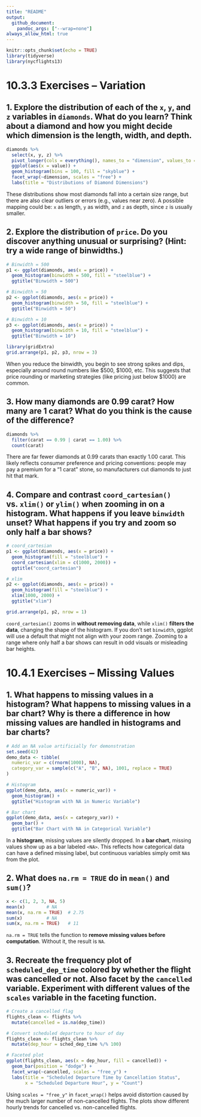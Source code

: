 ```yaml
---
title: "README"
output:
  github_document:
    pandoc_args: ["--wrap=none"]
always_allow_html: true
---
```


```r
knitr::opts_chunk$set(echo = TRUE)
library(tidyverse)
library(nycflights13)
```

# 10.3.3 Exercises – Variation

## 1. Explore the distribution of each of the `x`, `y`, and `z` variables in `diamonds`. What do you learn? Think about a diamond and how you might decide which dimension is the length, width, and depth.

```r
diamonds %>%
  select(x, y, z) %>%
  pivot_longer(cols = everything(), names_to = "dimension", values_to = "value") %>%
  ggplot(aes(x = value)) +
  geom_histogram(bins = 100, fill = "skyblue") +
  facet_wrap(~dimension, scales = "free") +
  labs(title = "Distributions of Diamond Dimensions")
```

These distributions show most diamonds fall into a certain size range, but there are also clear outliers or errors (e.g., values near zero). A possible mapping could be: `x` as length, `y` as width, and `z` as depth, since `z` is usually smaller.

## 2. Explore the distribution of `price`. Do you discover anything unusual or surprising? (Hint: try a wide range of binwidths.)

```r
# Binwidth = 500
p1 <- ggplot(diamonds, aes(x = price)) +
  geom_histogram(binwidth = 500, fill = "steelblue") +
  ggtitle("Binwidth = 500")

# Binwidth = 50
p2 <- ggplot(diamonds, aes(x = price)) +
  geom_histogram(binwidth = 50, fill = "steelblue") +
  ggtitle("Binwidth = 50")

# Binwidth = 10
p3 <- ggplot(diamonds, aes(x = price)) +
  geom_histogram(binwidth = 10, fill = "steelblue") +
  ggtitle("Binwidth = 10")

library(gridExtra)
grid.arrange(p1, p2, p3, nrow = 3)
```

When you reduce the binwidth, you begin to see strong spikes and dips, especially around round numbers like $500, $1000, etc. This suggests that price rounding or marketing strategies (like pricing just below $1000) are common.

## 3. How many diamonds are 0.99 carat? How many are 1 carat? What do you think is the cause of the difference?

```r
diamonds %>%
  filter(carat == 0.99 | carat == 1.00) %>%
  count(carat)
```

There are far fewer diamonds at 0.99 carats than exactly 1.00 carat. This likely reflects consumer preference and pricing conventions: people may pay a premium for a “1 carat” stone, so manufacturers cut diamonds to just hit that mark.

## 4. Compare and contrast `coord_cartesian()` vs. `xlim()` or `ylim()` when zooming in on a histogram. What happens if you leave `binwidth` unset? What happens if you try and zoom so only half a bar shows?

```r
# coord_cartesian
p1 <- ggplot(diamonds, aes(x = price)) +
  geom_histogram(fill = "steelblue") +
  coord_cartesian(xlim = c(1000, 2000)) +
  ggtitle("coord_cartesian")

# xlim
p2 <- ggplot(diamonds, aes(x = price)) +
  geom_histogram(fill = "steelblue") +
  xlim(1000, 2000) +
  ggtitle("xlim")

grid.arrange(p1, p2, nrow = 1)
```

`coord_cartesian()` zooms in **without removing data**, while `xlim()` **filters the data**, changing the shape of the histogram. If you don’t set `binwidth`, ggplot will use a default that might not align with your zoom range. Zooming to a range where only half a bar shows can result in odd visuals or misleading bar heights.

# 10.4.1 Exercises – Missing Values

## 1. What happens to missing values in a histogram? What happens to missing values in a bar chart? Why is there a difference in how missing values are handled in histograms and bar charts?

```r
# Add an NA value artificially for demonstration
set.seed(42)
demo_data <- tibble(
  numeric_var = c(rnorm(1000), NA),
  category_var = sample(c("A", "B", NA), 1001, replace = TRUE)
)

# Histogram
ggplot(demo_data, aes(x = numeric_var)) +
  geom_histogram() +
  ggtitle("Histogram with NA in Numeric Variable")

# Bar chart
ggplot(demo_data, aes(x = category_var)) +
  geom_bar() +
  ggtitle("Bar Chart with NA in Categorical Variable")
```

In a **histogram**, missing values are silently dropped. In a **bar chart**, missing values show up as a bar labeled `<NA>`. This reflects how categorical data can have a defined missing label, but continuous variables simply omit `NA`s from the plot.

## 2. What does `na.rm = TRUE` do in `mean()` and `sum()`?

```r
x <- c(1, 2, 3, NA, 5)
mean(x)        # NA
mean(x, na.rm = TRUE)  # 2.75
sum(x)         # NA
sum(x, na.rm = TRUE)   # 11
```

`na.rm = TRUE` tells the function to **remove missing values before computation**. Without it, the result is `NA`.

## 3. Recreate the frequency plot of `scheduled_dep_time` colored by whether the flight was cancelled or not. Also facet by the `cancelled` variable. Experiment with different values of the `scales` variable in the faceting function.

```r
# Create a cancelled flag
flights_clean <- flights %>%
  mutate(cancelled = is.na(dep_time))

# Convert scheduled departure to hour of day
flights_clean <- flights_clean %>%
  mutate(dep_hour = sched_dep_time %/% 100)

# Faceted plot
ggplot(flights_clean, aes(x = dep_hour, fill = cancelled)) +
  geom_bar(position = "dodge") +
  facet_wrap(~cancelled, scales = "free_y") +
  labs(title = "Scheduled Departure Time by Cancellation Status",
       x = "Scheduled Departure Hour", y = "Count")
```

Using `scales = "free_y"` in `facet_wrap()` helps avoid distortion caused by the much larger number of non-cancelled flights. The plots show different hourly trends for cancelled vs. non-cancelled flights.
